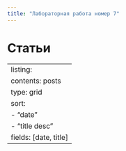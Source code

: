 ```yaml
---
title: "Лабораторная работа номер 7"
---
```



# Статьи

---
listing:
    contents: posts
    type: grid
    sort: 
    - "date"
    - "title desc"
    fields: [date, title]
---
